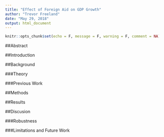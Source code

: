 ```yaml
---
title: "Effect of Foreign Aid on GDP Growth"
author: "Trevor Freeland"
date: "May 29, 2018"
output: html_document
---
```


```r
knitr::opts_chunk$set(echo = F, message = F, warning = F, comment = NA)
```

##Abstract

##Introduction

##Background

###Theory

###Previous Work

##Methods


##Results

##Discusion

###Robustness

###Limitations and Future Work
